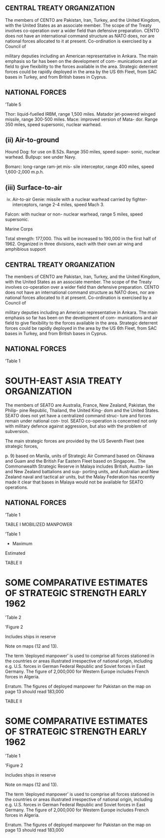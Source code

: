


## CENTRAL TREATY ORGANIZATION

The members of CENTO are Pakistan, Iran, Turkey, and the United Kingdom, with the United States as an associate member. The scope of the Treaty involves co-operation over a wider field than defensive preparation. CENTO does not have an international command structure as NATO does, nor are national forces allocated to it at present. Co-ordination is exercised by a Council of

military deputies including an American representative in Ankara. The main emphasis so far has been on the development of com- munications and air field to give flexibility to the forces available in the area. Strategic deterrent forces could be rapidly deployed in the area by the US 6th Fleet, from SAC bases in Turkey, and from British bases in Cyprus.

## NATIONAL FORCES

'Table 5

Thor: liquid-fuelled IRBM, range 1,500 miles. Matador jet-powered winged missile, range 300-500 miles. Mace: improved version of Mata- dor. Range 350 miles, speed supersonic, nuclear warhead.

## (ii) Air-to-ground

Hound Dog: for use on B.52s. Range 350 miles, speed super- sonic, nuclear warhead. Bullpup: see under Navy.

Bomarc: long-range ram-jet mis- sile interceptor, range 400 miles, speed 1,600-2,000 m.p.h.

## (iii) Surface-to-air

(iv) Air-to-air Genie: missile with a nuclear warhead carried by fighter- interceptors, range 2-4 miles, speed Mach 3.

Falcon: with nuclear or non- nuclear warhead, range 5 miles, speed supersonic.

Marine Corps

Total strength: 177,000. This will be increased to 190,000 in the first half of 1962. Organized in three divisions, each with their own air wing and amphibious support

## CENTRAL TREATY ORGANIZATION

The members of CENTO are Pakistan, Iran, Turkey, and the United Kingdom, with the United States as an associate member. The scope of the Treaty involves co-operation over a wider field than defensive preparation. CENTO does not have an international command structure as NATO does, nor are national forces allocated to it at present. Co-ordination is exercised by a Council of

military deputies including an American representative in Ankara. The main emphasis so far has been on the development of com- munications and air field to give flexibility to the forces available in the area. Strategic deterrent forces could be rapidly deployed in the area by the US 6th Fleet, from SAC bases in Turkey, and from British bases in Cyprus.

## NATIONAL FORCES

'Table 1

# SOUTH-EAST ASIA TREATY ORGANIZATION

The members of SEATO are Australia, France, New Zealand, Pakistan, the Philip- pine Republic, Thailand, the United King- dom and the United States. SEATO does not yet have a centralized command struc- ture and forces remain under national con- trol. SEATO co-operation is concerned not only with military defence against aggression, but also with the problem of subversion.

The main strategic forces are provided by the US Seventh Fleet (see strategic forces,

p\. 9) based on Manila, units of Strategic Air Command based on Okinawa and Guam and the British Far Eastern Fleet based on Singapore.. The Commonwealth Strategic Reserve in Malaya includes British, Austra- lian and New Zealand battalions and sup- porting units, and Australian and New Zealand naval and tactical air units, but the Malay Federation has recently made it clear that bases in Malaya would not be available for SEATO operations.

## NATIONAL FORCES

'Table 1

TABLE I MOBILIZED MANPOWER

'Table 1

-   Maximum

Estimated

TABLE II

# SOME COMPARATIVE ESTIMATES OF STRATEGIC STRENGTH EARLY 1962

'Table 2

'Figure 2

Includes ships in reserve

Note on maps (12 and 13).

The term 'deployed manpower' is used to comprise all forces stationed in the countries or areas illustrated irrespective of national origin, including e.g. U.S. forces in German Federal Republic and Soviet forces in East Germany. The figure of 2,000,000 for Western Europe includes French forces in Algeria.

Erratum. The figures of deployed manpower for Pakistan on the map on page 13 should read 183,000

TABLE II

# SOME COMPARATIVE ESTIMATES OF STRATEGIC STRENGTH EARLY 1962

'Table 1

'Figure 2

Includes ships in reserve

Note on maps (12 and 13).

The term 'deployed manpower' is used to comprise all forces stationed in the countries or areas illustrated irrespective of national origin, including e.g. U.S. forces in German Federal Republic and Soviet forces in East Germany. The figure of 2,000,000 for Western Europe includes French forces in Algeria.

Erratum. The figures of deployed manpower for Pakistan on the map on page 13 should read 183,000
